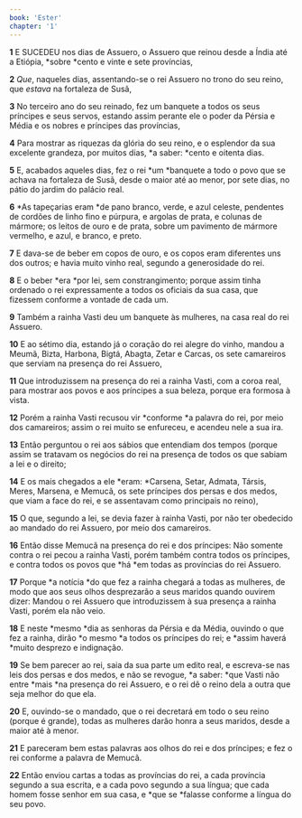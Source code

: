 ```yaml
---
book: 'Ester'
chapter: '1'
---
```


**1** E SUCEDEU nos dias de Assuero, o Assuero que reinou desde a Índia até a Etiópia, *sobre *cento e vinte e sete províncias,

**2** _Que_, naqueles dias, assentando-se o rei Assuero no trono do seu reino, que _estava_ na fortaleza de Susã,

**3** No terceiro ano do seu reinado, fez um banquete a todos os seus príncipes e seus servos, estando assim perante ele o poder da Pérsia e Média e os nobres e príncipes das províncias,

**4** Para mostrar as riquezas da glória do seu reino, e o esplendor da sua excelente grandeza, por muitos dias, *a saber: *cento e oitenta dias.

**5** E, acabados aqueles dias, fez o rei *um *banquete a todo o povo que se achava na fortaleza de Susã, desde o maior até ao menor, por sete dias, no pátio do jardim do palácio real.

**6** *As tapeçarias eram *de pano branco, verde, e azul celeste, pendentes de cordões de linho fino e púrpura, e argolas de prata, e colunas de mármore; os leitos de ouro e de prata, sobre um pavimento de mármore vermelho, e azul, e branco, e preto.

**7** E dava-se de beber em copos de ouro, e os copos eram diferentes uns dos outros; e havia muito vinho real, segundo a generosidade do rei.

**8** E o beber *era *por lei, sem constrangimento; porque assim tinha ordenado o rei expressamente a todos os oficiais da sua casa, que fizessem conforme a vontade de cada um.

**9** Também a rainha Vasti deu um banquete às mulheres, na casa real do rei Assuero.

**10** E ao sétimo dia, estando já o coração do rei alegre do vinho, mandou a Meumã, Bizta, Harbona, Bigtá, Abagta, Zetar e Carcas, os sete camareiros que serviam na presença do rei Assuero,

**11** Que introduzissem na presença do rei a rainha Vasti, com a coroa real, para mostrar aos povos e aos príncipes a sua beleza, porque era formosa à vista.

**12** Porém a rainha Vasti recusou vir *conforme *a palavra do rei, por meio dos camareiros; assim o rei muito se enfureceu, e acendeu nele a sua ira.

**13** Então perguntou o rei aos sábios que entendiam dos tempos (porque assim se tratavam os negócios do rei na presença de todos os que sabiam a lei e o direito;

**14** E os mais chegados a ele *eram: *Carsena, Setar, Admata, Társis, Meres, Marsena, e Memucã, os sete príncipes dos persas e dos medos, que viam a face do rei, e se assentavam como principais no reino),

**15** O que, segundo a lei, se devia fazer à rainha Vasti, por não ter obedecido ao mandado do rei Assuero, por meio dos camareiros.

**16** Então disse Memucã na presença do rei e dos príncipes: Não somente contra o rei pecou a rainha Vasti, porém também contra todos os príncipes, e contra todos os povos que *há *em todas as províncias do rei Assuero.

**17** Porque *a notícia *do que fez a rainha chegará a todas as mulheres, de modo que aos seus olhos desprezarão a seus maridos quando ouvirem dizer: Mandou o rei Assuero que introduzissem à sua presença a rainha Vasti, porém ela não veio.

**18** E neste *mesmo *dia as senhoras da Pérsia e da Média, ouvindo o que fez a rainha, dirão *o mesmo *a todos os príncipes do rei; e *assim haverá *muito desprezo e indignação.

**19** Se bem parecer ao rei, saia da sua parte um edito real, e escreva-se nas leis dos persas e dos medos, e não se revogue, *a saber: *que Vasti não entre *mais *na presença do rei Assuero, e o rei dê o reino dela a outra que seja melhor do que ela.

**20** E, ouvindo-se o mandado, que o rei decretará em todo o seu reino (porque é grande), todas as mulheres darão honra a seus maridos, desde a maior até à menor.

**21** E pareceram bem estas palavras aos olhos do rei e dos príncipes; e fez o rei conforme a palavra de Memucã.

**22** Então enviou cartas a todas as províncias do rei, a cada província segundo a sua escrita, e a cada povo segundo a sua língua; que cada homem fosse senhor em sua casa, e *que se *falasse conforme a língua do seu povo.
